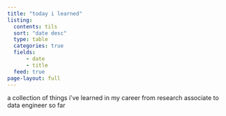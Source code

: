 ```yaml
---
title: "today i learned"
listing:
  contents: tils
  sort: "date desc"
  type: table
  categories: true
  fields: 
      - date
      - title
  feed: true
page-layout: full
---
```


a collection of things i've learned in my career from research associate to data engineer so far
